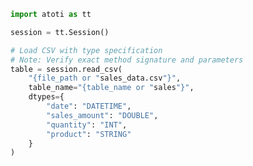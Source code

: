 ```python
import atoti as tt

session = tt.Session()

# Load CSV with type specification
# Note: Verify exact method signature and parameters
table = session.read_csv(
    "{file_path or "sales_data.csv"}",
    table_name="{table_name or "sales"}",
    dtypes={
        "date": "DATETIME",
        "sales_amount": "DOUBLE",
        "quantity": "INT",
        "product": "STRING"
    }
)
```